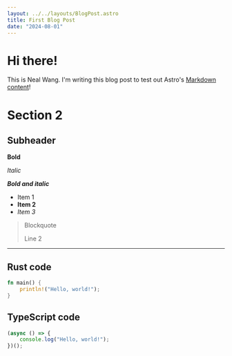 ```yaml
---
layout: ../../layouts/BlogPost.astro
title: First Blog Post
date: "2024-08-01"
---
```


# Hi there!

This is Neal Wang. I'm writing this blog post to test out Astro's [Markdown content](https://docs.astro.build/en/guides/markdown-content/)!

# Section 2

## Subheader

**Bold**

_Italic_

**_Bold and italic_**

-   Item 1
-   **Item 2**
-   _Item 3_

> Blockquote
>
> Line 2

---

## Rust code

```rust
fn main() {
    println!("Hello, world!");
}
```

## TypeScript code

```ts
(async () => {
    console.log("Hello, world!");
})();
```
